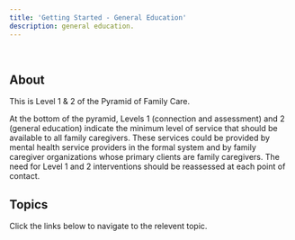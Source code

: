 ```yaml
---
title: 'Getting Started - General Education'
description: general education.
---
```

<br />

## About


This is Level 1 & 2 of the Pyramid of Family Care.

At the bottom of the pyramid, Levels 1 (connection and assessment) and 2 (general education) indicate the minimum
level of service that should be available to all family caregivers. These services could be provided by mental health
service providers in the formal system and by family caregiver organizations whose primary clients are family caregivers.
The need for Level 1 and 2 interventions should be reassessed at each point of contact.

## Topics 

Click the links below to navigate to the relevent topic.

<EducationNav />
